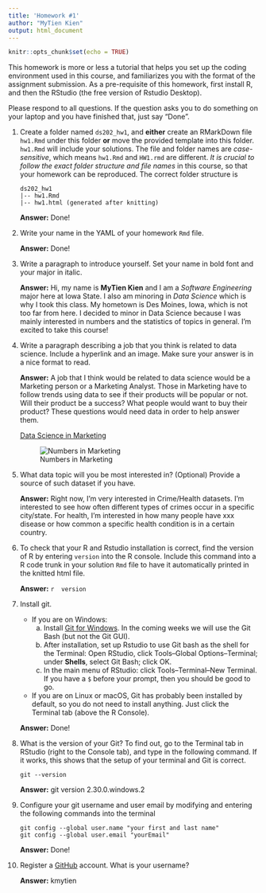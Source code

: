 ```yaml
---
title: 'Homework #1'
author: "MyTien Kien"
output: html_document
---
```


```r
knitr::opts_chunk$set(echo = TRUE)
```

This homework is more or less a tutorial that helps you set up the coding environment used in this course, and familiarizes you with the format of the assignment submission. 
As a pre-requisite of this homework, first install R, and then the RStudio (the free version of Rstudio Desktop). 

Please respond to all questions. If the question asks you to do something on your laptop and you have finished that, just say "Done". 

1. Create a folder named `ds202_hw1`, and **either** create an RMarkDown file `hw1.Rmd` under this folder **or** move the provided template into this folder. `hw1.Rmd` will include your solutions. The file and folder names are *case-sensitive*, which means `hw1.Rmd` and `HW1.rmd` are different. *It is crucial to follow the exact folder structure and file names* in this course, so that your homework can be reproduced. The correct folder structure is

    ```
    ds202_hw1
    |-- hw1.Rmd
    |-- hw1.html (generated after knitting)
    ```
    
    **Answer:** Done!
    
2. Write your name in the YAML of your homework `Rmd` file.

    **Answer:** Done!

3. Write a paragraph to introduce yourself. Set your name in bold font and your major in italic. 

    **Answer:** Hi, my name is **MyTien Kien** and I am a *Software Engineering* major here at Iowa State. I also am minoring in *Data Science* which is why I took this class. My hometown is Des Moines, Iowa, which is not too far from here. I decided to minor in Data Science because I was mainly interested in numbers and the statistics of topics in general. I'm excited to take this course!
  
4. Write a paragraph describing a job that you think is related to data science. Include a hyperlink and an image. Make sure your answer is in a nice format to read. 

    **Answer:** A job that I think would be related to data science would be a Marketing person or a Marketing Analyst. Those in Marketing have to follow trends using data to see if their products will be popular or not. Will their product be a success? What people would want to buy their product? These questions would need data in order to help answer them.
    
    [Data Science in Marketing](https://www.data-mania.com/blog/data-science-in-marketing-what-it-is-how-you-can-get-started/)
    
    ![Numbers in Marketing](https://455ucbln17q4djchp2wcve4a-wpengine.netdna-ssl.com/wp-content/uploads/2015/11/44708436_Mresize.jpg)
  
5. What data topic will you be most interested in? (Optional) Provide a source of such dataset if you have.

    **Answer:** Right now, I'm very interested in Crime/Health datasets. I'm interested to see how often different types of crimes occur in a specific city/state. For health, I'm interested in how many people have xxx disease or how common a specific health condition is in a certain country.
  
6. To check that your R and Rstudio installation is correct, find the version of R by entering `version` into the R console. Include this command into a R code trunk in your solution `Rmd` file to have it automatically printed in the knitted html file. 

    **Answer:** 
    ```r
    version
    ```
  
7. Install git. 
    - If you are on Windows: 
        a. Install [Git for Windows](https://gitforwindows.org/). In the coming weeks we will use the Git Bash (but not the Git GUI). 
        b. After installation, set up Rstudio to use Git bash as the shell for the Terminal: Open RStudio, click Tools--Global Options--Terminal; under **Shells**, select Git Bash; click OK. 
        c. In the main menu of RStudio: click Tools--Terminal--New Terminal. If you have a `$` before your prompt, then you should be good to go.
    - If you are on Linux or macOS, Git has probably been installed by default, so you do not need to install anything. Just click the Terminal tab (above the R Console).

    **Answer:** Done!
  
8. What is the version of your Git? To find out, go to the Terminal tab in RStudio (right to the Console tab), and type in the following command. If it works, this shows that the setup of your terminal and Git is correct. 
<!-- Then explore the bash command line and Git. -->

    ```
    git --version
    ```

    **Answer:** git version 2.30.0.windows.2
  
9. Configure your git username and user email by modifying and entering the following commands into the terminal

    ```
    git config --global user.name "your first and last name"
    git config --global user.email "yourEmail"
    ```

    **Answer:** Done!
  

10. Register a [GitHub](https://www.github.com) account. What is your username?

    **Answer:** kmytien